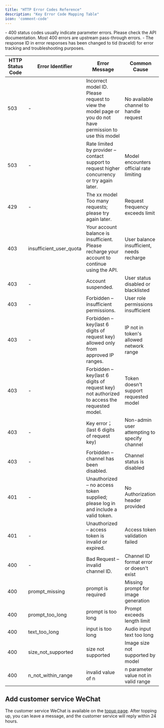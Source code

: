 ```yaml
---
title: "HTTP Error Codes Reference"
description: "Key Error Code Mapping Table"
icon: 'comment-code'
---
```


<Note>
- 400 status codes usually indicate parameter errors. Please check the API documentation. Most 400 errors are upstream pass-through errors.
- The response ID in error responses has been changed to tid (traceId) for error tracking and troubleshooting purposes.
</Note>

| HTTP Status Code | Error Identifier | Error Message | Common Cause |
|------------------|------------------|---------------|--------------|
| 503 | - | Incorrect model ID. Please request to view the model page or you do not have permission to use this model | No available channel to handle request |
| 503 | - | Rate limited by provider – contact support to request higher concurrency or try again later. | Model encounters official rate limiting |
| 429 | - | The xx model Too many requests; please try again later. | Request frequency exceeds limit |
| 403 | insufficient_user_quota | Your account balance is insufficient. Please recharge your account to continue using the API. | User balance insufficient, needs recharge |
| 403 | - | Account suspended. | User status disabled or blacklisted |
| 403 | - | Forbidden – insufficient permissions. | User role permissions insufficient |
| 403 | - | Forbidden – key(last 6 digits of request key) allowed only from approved IP ranges. | IP not in token's allowed network range |
| 403 | - | Forbidden – key(last 6 digits of request key) not authorized to access the requested model. | Token doesn't support requested model |
| 403 | - | Key error；(last 6 digits of request key) | Non-admin user attempting to specify channel |
| 403 | - | Forbidden – channel has been disabled. | Channel status is disabled |
| 401 | - | Unauthorized – no access token supplied; please log in and include a valid token. | No Authorization header provided |
| 401 | - | Unauthorized – access token is invalid or expired. | Access token validation failed |
| 400 | - | Bad Request – invalid channel ID. | Channel ID format error or doesn't exist |
| 400 | prompt_missing | prompt is required | Missing prompt for image generation |
| 400 | prompt_too_long | prompt is too long | Prompt exceeds length limit |
| 400 | text_too_long | input is too long | Audio input text too long |
| 400 | size_not_supported | size not supported | Image size not supported by model |
| 400 | n_not_within_range | invalid value of n | n parameter value not in valid range |

## Add customer service WeChat
The customer service WeChat is available on the [topup page](https://aihubmix.com/topup). After topping up, you can leave a message, and the customer service will reply within 24 hours.
